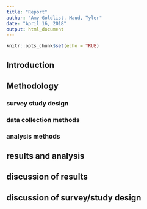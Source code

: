 ```yaml
---
title: "Report"
author: "Amy Goldlist, Maud, Tyler"
date: "April 16, 2018"
output: html_document
---
```


```r
knitr::opts_chunk$set(echo = TRUE)
```

## Introduction

## Methodology

### survey study design

### data collection methods

### analysis methods

## results and analysis

## discussion of  results

## discussion of  survey/study design